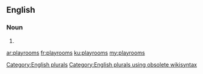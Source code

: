 ==English==

===Noun===
{{head|en}}

# {{plural of|playroom}}

[[Category:English plurals]][[Category:English plurals using obsolete wikisyntax]]

[[ar:playrooms]]
[[fr:playrooms]]
[[ku:playrooms]]
[[my:playrooms]]